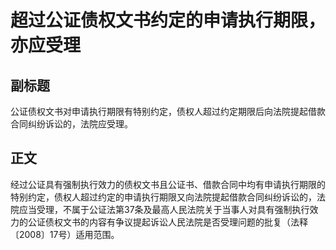 # 超过公证债权文书约定的申请执行期限，亦应受理
## 副标题
公证债权文书对申请执行期限有特别约定，债权人超过约定期限后向法院提起借款合同纠纷诉讼的，法院应受理。
## 正文
经过公证具有强制执行效力的债权文书且公证书、借款合同中均有申请执行期限的特别约定，债权人超过约定的申请执行期限又向法院提起借款合同纠纷诉讼的，法院应当受理，不属于公证法第37条及最高人民法院关于当事人对具有强制执行效力的公证债权文书的内容有争议提起诉讼人民法院是否受理问题的批复（法释〔2008〕17号）适用范围。